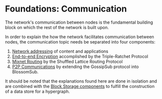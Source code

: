 
# Foundations: Communication

The network's communication between nodes is the fundamental building block on which the rest of the network is built upon.

In order to explain the how the network facilitates communication between nodes, the communication topic needs be separated into four components: 
 1. [Network addressing](./addressing) of content and applications
 2. [End-to-end Encryption](./e2ee) accomplished by the Triple-Ratchet Protocol
 3. [Mixnet Routing](./mixnet-routing) by the Shuffled Lattice Routing Protocol
 4. [P2P Communications](./p2p-communication) by extending the GossipSub protocol into BlossomSub.

It should be noted that the explanations found here are done in isolation and are combined with the [Block Storage components](/docs/learn/block-storage/) to fulfill the construction of a data store for a hypergraph.

<Figure src="/img/docs/learn/communication/BlossomSub.png" alt="A diagram depicting the high level network structure" />

<DocCardList />
